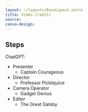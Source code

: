 ```yaml
---
layout: ~/layouts/BaseLayout.astro
title: Video Credits
source: 
canva-design: 
---
```


## Steps

ChatGPT: 
- Presenter
  - Captain Courageous
- Director
  - Professor Picklejuice
- Camera Operator
  - Gadget Genius
- Editor
  - The Great Gatsby
